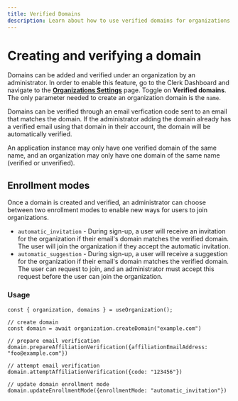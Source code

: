 ```yaml
---
title: Verified Domains
description: Learn about how to use verified domains for organizations.
---
```


# Creating and verifying a domain

Domains can be added and verified under an organization by an administrator. In order to enable this feature, go to the Clerk Dashboard and navigate to the **[Organizations Settings](https://dashboard.clerk.com/last-active?path=organizations-settings)** page. Toggle on **Verified domains**. The only parameter needed to create an organization domain is the `name`.

Domains can be verified through an email verfication code sent to an email that matches the domain. If the administrator adding the domain already has a verified email using that domain in their account, the domain will be automatically verified.

An application instance may only have one verified domain of the same name, and an organization may only have one domain of the same name (verified or unverified).

## Enrollment modes

Once a domain is created and verified, an administrator can choose between two enrollment modes to enable new ways for users to join organizations.

- `automatic_invitation` - During sign-up, a user will receive an invitation for the organization if their email's domain matches the verified domain. The user will join the organization if they accept the automatic invitation.
- `automatic_suggestion` - During sign-up, a user will receive a suggestion for the organization if their email's domain matches the verified domain. The user can request to join, and an administrator must accept this request before the user can join the organization.

### Usage

```tsx copy
const { organization, domains } = useOrganization();

// create domain
const domain = await organization.createDomain("example.com")

// prepare email verification
domain.prepareAffiliationVerification({affiliationEmailAddress: "foo@example.com"})

// attempt email verification
domain.attemptAffiliationVerification({code: "123456"})

// update domain enrollment mode
domain.updateEnrollmentMode({enrollmentMode: "automatic_invitation"})
```
